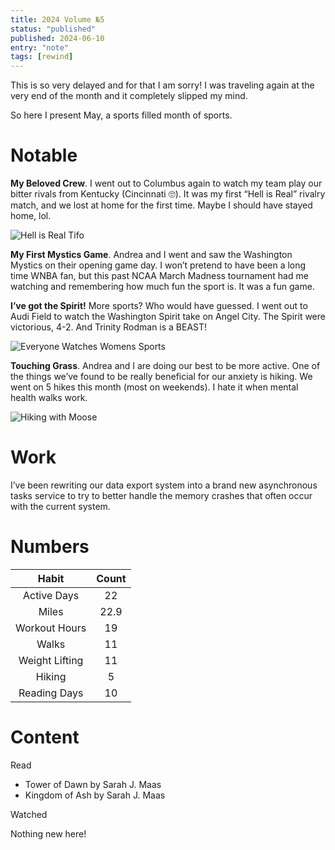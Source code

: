 ```yaml
---
title: 2024 Volume №5
status: "published"
published: 2024-06-10
entry: "note"
tags: [rewind]
---
```


This is so very delayed and for that I am sorry! I was traveling again at the very end of the month and it completely slipped my mind.

So here I present May, a sports filled month of sports.

# Notable

**My Beloved Crew**. I went out to Columbus again to watch my team play our bitter rivals from Kentucky (Cincinnati 🙄). It was my first “Hell is Real” rivalry match, and we lost at home for the first time. Maybe I should have stayed home, lol.

![Hell is Real Tifo](./assets/tifo.jpeg)

**My First Mystics Game**. Andrea and I went and saw the Washington Mystics on their opening game day. I won’t pretend to have been a long time WNBA fan, but this past NCAA March Madness tournament had me watching and remembering how much fun the sport is. It was a fun game.

**I’ve got the Spirit!** More sports? Who would have guessed. I went out to Audi Field to watch the Washington Spirit take on Angel City. The Spirit were victorious, 4-2. And Trinity Rodman is a BEAST!

![Everyone Watches Womens Sports](./assets/womens_sports.jpeg)

**Touching Grass**. Andrea and I are doing our best to be more active. One of the things we’ve found to be really beneficial for our anxiety is hiking. We went on 5 hikes this month (most on weekends). I hate it when mental health walks work.

![Hiking with Moose](./assets/hiking_w_moose.jpeg)

# Work

I’ve been rewriting our data export system into a brand new asynchronous tasks service to try to better handle the memory crashes that often occur with the current system.

# Numbers

|     Habit      | Count |
| :------------: | :---: |
|  Active Days   |  22   |
|     Miles      | 22.9  |
| Workout Hours  |  19   |
|     Walks      |  11   |
| Weight Lifting |  11   |
|     Hiking     |   5   |
|  Reading Days  |  10   |

# Content

Read

- Tower of Dawn by Sarah J. Maas
- Kingdom of Ash by Sarah J. Maas

Watched

Nothing new here!
